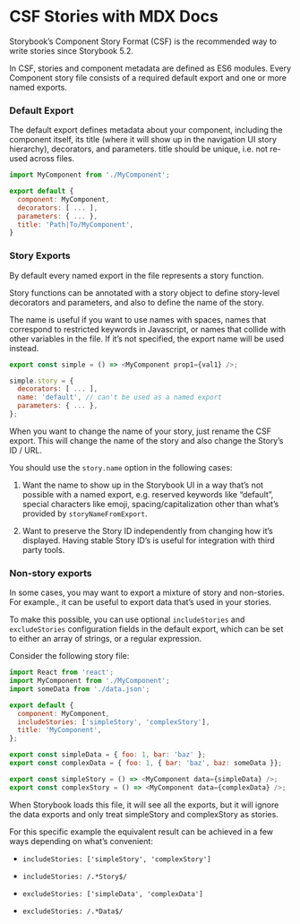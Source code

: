 
<Meta title="LEARN|CSF" />

# CSF Stories with MDX Docs

Storybook’s Component Story Format (CSF) is the recommended way to write stories since Storybook 5.2.

In CSF, stories and component metadata are defined as ES6 modules. Every Component story file consists of a required default export and one or more named exports.

### Default Export

The default export defines metadata about your component, including the component itself, its title (where it will show up in the navigation UI story hierarchy), decorators, and parameters. title should be unique, i.e. not re-used across files.

```js
import MyComponent from './MyComponent';

export default {
  component: MyComponent,
  decorators: [ ... ],
  parameters: { ... },
  title: 'Path|To/MyComponent',
}
```

### Story Exports

By default every named export in the file represents a story function.

Story functions can be annotated with a story object to define story-level decorators and parameters, and also to define the name of the story.

The name is useful if you want to use names with spaces, names that correspond to restricted keywords in Javascript, or names that collide with other variables in the file. If it’s not specified, the export name will be used instead.

```js
export const simple = () => <MyComponent prop1={val1} />;

simple.story = {
  decorators: [ ... ],
  name: 'default', // can't be used as a named export
  parameters: { ... },
};
```

When you want to change the name of your story, just rename the CSF export. This will change the name of the story and also change the Story’s ID / URL.

You should use the `story.name` option in the following cases:

1. Want the name to show up in the Storybook UI in a way that’s not possible with a named export, e.g. reserved keywords like “default”, special characters like emoji, spacing/capitalization other than what’s provided by `storyNameFromExport`.

2. Want to preserve the Story ID independently from changing how it’s displayed. Having stable Story ID’s is useful for integration with third party tools.

### Non-story exports

In some cases, you may want to export a mixture of story and non-stories. For example., it can be useful to export data that’s used in your stories.

To make this possible, you can use optional `includeStories` and `excludeStories` configuration fields in the default export, which can be set to either an array of strings, or a regular expression.

Consider the following story file:

```js
import React from 'react';
import MyComponent from './MyComponent';
import someData from './data.json';

export default {
  component: MyComponent,
  includeStories: ['simpleStory', 'complexStory'],
  title: 'MyComponent',
};

export const simpleData = { foo: 1, bar: 'baz' };
export const complexData = { foo: 1, { bar: 'baz', baz: someData }};

export const simpleStory = () => <MyComponent data={simpleData} />;
export const complexStory = () => <MyComponent data={complexData} />;
```

When Storybook loads this file, it will see all the exports, but it will ignore the data exports and only treat simpleStory and complexStory as stories.

For this specific example the equivalent result can be achieved in a few ways depending on what’s convenient:

* `includeStories: ['simpleStory', 'complexStory']`

* `includeStories: /.*Story$/`

* `excludeStories: ['simpleData', 'complexData']`

* `excludeStories: /.*Data$/`
